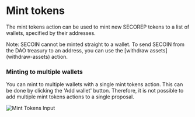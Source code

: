 
# Mint tokens

The mint tokens action can be used to mint new SECOREP tokens to a list of wallets, specified by their addresses.

<Callout type="info" emoji="ⓘ">
  Note: SECOIN cannot be minted straight to a wallet. To send SECOIN from the
  DAO treasury to an address, you can use the [withdraw assets](withdraw-assets)
  action.
</Callout>

### Minting to multiple wallets

You can mint to multiple wallets with a single mint tokens action.
This can be done by clicking the 'Add wallet' button.
Therefore, it is not possible to add multiple mint tokens actions to a single proposal.

![Mint Tokens Input](/img/mint-tokens-input.png)
